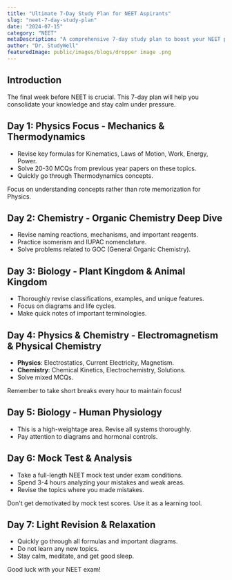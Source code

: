 ```yaml
---
title: "Ultimate 7-Day Study Plan for NEET Aspirants"
slug: "neet-7-day-study-plan"
date: "2024-07-15"
category: "NEET"
metaDescription: "A comprehensive 7-day study plan to boost your NEET preparation in the final week. Covers key topics, revision strategies, and mock tests."
author: "Dr. StudyWell"
featuredImage: public/images/blogs/dropper image .png
---
```


## Introduction

The final week before NEET is crucial. This 7-day plan will help you consolidate your knowledge and stay calm under pressure.

## Day 1: Physics Focus - Mechanics & Thermodynamics

*   Revise key formulas for Kinematics, Laws of Motion, Work, Energy, Power.
*   Solve 20-30 MCQs from previous year papers on these topics.
*   Quickly go through Thermodynamics concepts.

<Highlight type="tip" title="Pro Tip">
  Focus on understanding concepts rather than rote memorization for Physics.
</Highlight>

## Day 2: Chemistry - Organic Chemistry Deep Dive

*   Revise naming reactions, mechanisms, and important reagents.
*   Practice isomerism and IUPAC nomenclature.
*   Solve problems related to GOC (General Organic Chemistry).

## Day 3: Biology - Plant Kingdom & Animal Kingdom

*   Thoroughly revise classifications, examples, and unique features.
*   Focus on diagrams and life cycles.
*   Make quick notes of important terminologies.

## Day 4: Physics & Chemistry - Electromagnetism & Physical Chemistry

*   **Physics**: Electrostatics, Current Electricity, Magnetism.
*   **Chemistry**: Chemical Kinetics, Electrochemistry, Solutions.
*   Solve mixed MCQs.

<Info>
  Remember to take short breaks every hour to maintain focus!
</Info>

## Day 5: Biology - Human Physiology

*   This is a high-weightage area. Revise all systems thoroughly.
*   Pay attention to diagrams and hormonal controls.

## Day 6: Mock Test & Analysis

*   Take a full-length NEET mock test under exam conditions.
*   Spend 3-4 hours analyzing your mistakes and weak areas.
*   Revise the topics where you made mistakes.

<Warning title="Common Mistake">
  Don't get demotivated by mock test scores. Use it as a learning tool.
</Warning>

## Day 7: Light Revision & Relaxation

*   Quickly go through all formulas and important diagrams.
*   Do not learn any new topics.
*   Stay calm, meditate, and get good sleep.

Good luck with your NEET exam!
